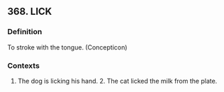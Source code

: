 ## 368. LICK
### Definition
To stroke with the tongue. (Concepticon)

### Contexts
1. The dog is licking his hand. 2. The cat licked the milk from the plate.

